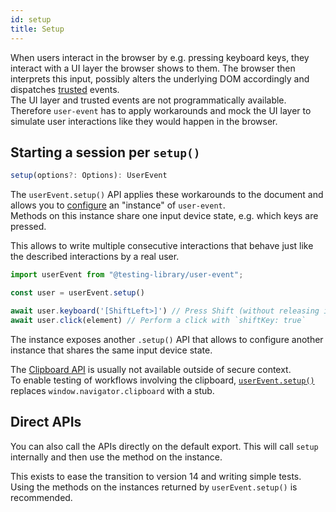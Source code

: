 ```yaml
---
id: setup
title: Setup
---
```


When users interact in the browser by e.g. pressing keyboard keys, they interact
with a UI layer the browser shows to them. The browser then interprets this
input, possibly alters the underlying DOM accordingly and dispatches
[trusted](https://developer.mozilla.org/en-US/docs/Web/API/Event/isTrusted)
events.  
The UI layer and trusted events are not programmatically available.  
Therefore `user-event` has to apply workarounds and mock the UI layer to
simulate user interactions like they would happen in the browser.

## Starting a session per `setup()`

```ts
setup(options?: Options): UserEvent
```

The `userEvent.setup()` API applies these workarounds to the document and allows
you to [configure](options.mdx) an "instance" of `user-event`.  
Methods on this instance share one input device state, e.g. which keys are
pressed.

This allows to write multiple consecutive interactions that behave just like the
described interactions by a real user.

```js
import userEvent from "@testing-library/user-event";

const user = userEvent.setup()

await user.keyboard('[ShiftLeft>]') // Press Shift (without releasing it)
await user.click(element) // Perform a click with `shiftKey: true`
```

The instance exposes another `.setup()` API that allows to configure another
instance that shares the same input device state.

The [Clipboard API](https://developer.mozilla.org/en-US/docs/Web/API/Clipboard)
is usually not available outside of secure context.  
To enable testing of workflows involving the clipboard,
[`userEvent.setup()`](setup.mdx) replaces `window.navigator.clipboard` with a stub.

## Direct APIs

You can also call the APIs directly on the default export. This will call
`setup` internally and then use the method on the instance.

This exists to ease the transition to version 14 and writing simple tests. Using
the methods on the instances returned by `userEvent.setup()` is recommended.
